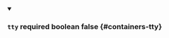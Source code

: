 
<details className="config-field" data-expandable="false" open>
<summary>

### `tty` <span className="config-field-required" data-required="false">required</span> <span className="config-field-type">boolean</span> <span className="config-field-default">false</span> <span className="config-field-enum"></span> {#containers-tty}



</summary>



</details>
